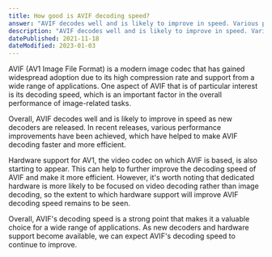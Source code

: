 ```yaml
---
title: How good is AVIF decoding speed?
answer: "AVIF decodes well and is likely to improve in speed. Various performance improvements have been achieved in recent releases of decoders. Hardware support for AV1 is starting to appear. Still, we are confident that dedicated hardware is more likely to be catered to video decoding than images."
description: "AVIF decodes well and is likely to improve in speed. Various performance improvements have been achieved in recent releases of decoders. Hardware support for AV1 is starting to appear. Still, we are confident that dedicated hardware is more likely to be catered to video decoding than images."
datePublished: 2021-11-18
dateModified: 2023-01-03
---
```


AVIF (AV1 Image File Format) is a modern image codec that has gained widespread adoption due to its high compression rate and support from a wide range of applications. One aspect of AVIF that is of particular interest is its decoding speed, which is an important factor in the overall performance of image-related tasks.

Overall, AVIF decodes well and is likely to improve in speed as new decoders are released. In recent releases, various performance improvements have been achieved, which have helped to make AVIF decoding faster and more efficient.

Hardware support for AV1, the video codec on which AVIF is based, is also starting to appear. This can help to further improve the decoding speed of AVIF and make it more efficient. However, it's worth noting that dedicated hardware is more likely to be focused on video decoding rather than image decoding, so the extent to which hardware support will improve AVIF decoding speed remains to be seen.

Overall, AVIF's decoding speed is a strong point that makes it a valuable choice for a wide range of applications. As new decoders and hardware support become available, we can expect AVIF's decoding speed to continue to improve.